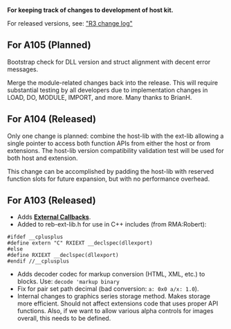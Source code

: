 '''For keeping track of changes to development of host kit.'''

For released versions, see: [http://www.rebol.com/r3/changes.html "R3 change log"]

==For A105 (Planned)==

Bootstrap check for DLL version and struct alignment with decent error messages.

Merge the module-related changes back into the release. This will require substantial testing by all developers due to implementation changes in LOAD, DO, MODULE, IMPORT, and more. Many thanks to BrianH.

==For A104 (Released)==

Only one change is planned: combine the host-lib with the ext-lib allowing a single pointer to access both function APIs from either the host or from extensions. The host-lib version compatibility validation test will be used for both host and extension.

This change can be accomplished by padding the host-lib with reserved function slots for future expansion, but with no performance overhead.

==For A103 (Released)==

*Adds '''[[External Callbacks]]'''.
*Added to reb-ext-lib.h for use in C++ includes (from RMA:Robert):
<pre>
#ifdef __cplusplus
#define extern "C" RXIEXT __declspec(dllexport)
#else
#define RXIEXT __declspec(dllexport)
#endif //__cplusplus
</pre>
*Adds decoder codec for markup conversion (HTML, XML, etc.) to blocks. Use: <tt>decode 'markup binary</tt>
*Fix for pair set path decimal (bad conversion: <tt>a: 0x0 a/x: 1.0</tt>).
*Internal changes to graphics series storage method. Makes storage more efficient. Should not affect extensions code that uses proper API functions. Also, if we want to allow various alpha controls for images overall, this needs to be defined.